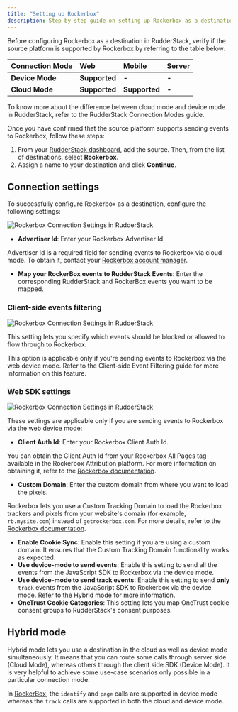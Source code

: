 ```yaml
---
title: "Setting up Rockerbox"
description: Step-by-step guide on setting up Rockerbox as a destination in RudderStack.
---
```


Before configuring Rockerbox as a destination in RudderStack, verify if the source platform is supported by Rockerbox by referring to the table below:

| **Connection Mode** | **Web**      | **Mobile** | **Server** |
| :------------------ | :------------ | :----- | :----- |
| **Device Mode**     | **Supported** | **-**  | **-**  |
| **Cloud Mode**      | **Supported** | **Supported**  | **-**  |

<div class="infoBlock">
To know more about the difference between cloud mode and device mode in RudderStack, refer to the <Link to="/destinations/rudderstack-connection-modes/">RudderStack Connection Modes</Link> guide.
</div>

Once you have confirmed that the source platform supports sending events to Rockerbox, follow these steps:

1. From your [RudderStack dashboard](https://app.rudderstack.com/), add the source. Then, from the list of destinations, select **Rockerbox**.
2. Assign a name to your destination and click **Continue**.

## Connection settings

To successfully configure Rockerbox as a destination, configure the following settings:

<img src="../../../assets/event-stream-destinations/rockerbox-connection-settings.png" alt="Rockerbox Connection Settings in RudderStack" />

- **Advertiser Id**: Enter your Rockerbox Advertiser Id.

<div class="infoBlock">
Advertiser Id is a required field for sending events to Rockerbox via <Link to="/destinations/rudderstack-connection-modes/#cloud-mode">cloud mode</Link>. To obtain it, contact your <a href="https://help.rockerbox.com/article/5t050dmcxv-webhooks#requirements:~:text=or%20other%20formats-,Server%2Dside%20specs,-You%20will%20need">Rockerbox account manager</a>.
</div>

- **Map your RockerBox events to RudderStack Events**: Enter the corresponding RudderStack and RockerBox events you want to be mapped.
    
### Client-side events filtering

<img src="../../../assets/event-stream-destinations/rockerbox-connection-settings-2.png" alt="Rockerbox Connection Settings in RudderStack" />

This setting lets you specify which events should be blocked or allowed to flow through to Rockerbox.

<div class="infoBlock">
This option is applicable only if you're sending events to Rockerbox via the web device mode. Refer to the <Link to="/sources/event-streams/sdks/event-filtering/">Client-side Event Filtering</Link> guide for more information on this feature.
</div>

### Web SDK settings

<img src="../../../assets/event-stream-destinations/rockerbox-connection-settings-3.png" alt="Rockerbox Connection Settings in RudderStack" />

These settings are applicable only if you are sending events to Rockerbox via the web device mode:

- **Client Auth Id**: Enter your Rockerbox Client Auth Id.

<div class="infoBlock">
You can obtain the  Client Auth Id from your Rockerbox All Pages tag available in the Rockerbox Attribution platform. For more information on obtaining it, refer to the <a href="https://help.rockerbox.com/article/unydvsq7jr-site-direct-all-pages-pixel#:~:text=Your%20pixel%20will%20have%20an%20alphanumeric%20ID%20instead%20of%20the%20CLIENT_AUTH_ID%20placeholder">Rockerbox documentation</a>.
</div>

- **Custom Domain**: Enter the custom domain from where you want to load the pixels. 

<div class="infoBlock">
Rockerbox lets you use a Custom Tracking Domain to load the Rockerbox trackers and pixels from your website's domain (for example, <code class="inline-code">rb.mysite.com</code>) instead of  <code class="inline-code">getrockerbox.com</code>. For more details, refer to the <a href="https://help.rockerbox.com/article/iel8eh361t-cname-integration">Rockerbox documentation</a>.
</div>

- **Enable Cookie Sync**: Enable this setting if you are using a custom domain. It ensures that the Custom Tracking Domain functionality works as expected.
- **Use device-mode to send events**: Enable this setting to send all the events from the JavaScript SDK to Rockerbox via the <Link to="/destinations/rudderstack-connection-modes/#device-mode">device mode</Link>.
- **Use device-mode to send track events**: Enable this setting to send **only** `track` events from the JavaScript SDK to Rockerbox via the <Link to="/destinations/rudderstack-connection-modes/#device-mode">device mode</Link>. Refer to the <Link to="#hybrid-mode">Hybrid mode</Link> for more information.
- **OneTrust Cookie Categories**: This setting lets you map <Link to="/sources/sdks/rudderstack-javascript-sdk/consent-managers/onetrust/">OneTrust</Link> cookie consent groups to RudderStack's consent purposes.

## Hybrid mode

Hybrid mode lets you use a destination in the <Link to="/destinations/rudderstack-connection-modes/#cloud-mode">cloud</Link> as well as <Link to="/destinations/rudderstack-connection-modes/#device-mode">device mode</Link> simultaneously. It means that you can route some calls through server side (Cloud Mode), whereas others through the client side SDK (Device Mode). It is very helpful to achieve some use-case scenarios only possible in a particular connection mode.

In [RockerBox](https://help.rockerbox.com/), the `identify` and `page` calls are supported in device mode whereas the `track` calls are supported in both the cloud and device mode.